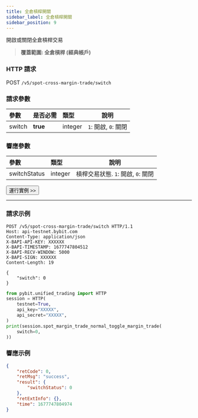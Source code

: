 ```yaml
---
title: 全倉槓桿開關
sidebar_label: 全倉槓桿開關
sidebar_position: 9
---
```

開啟或關閉全倉槓桿交易
> **覆蓋範圍: 全倉槓桿 (經典帳戶)**

### HTTP 請求
POST `/v5/spot-cross-margin-trade/switch`

### 請求參數
| 參數 |是否必需| 類型 | 說明|
|:----- |:-------|:-----|------ |
|switch |**true** |integer |`1`: 開啟, `0`: 關閉 |

### 響應參數
| 參數 | 類型 | 說明|
|:----- |:-----|----- |
|switchStatus |integer |槓桿交易狀態. `1`: 開啟, `0`: 關閉|

<a href="/api-explorer/v5/spot-margin-normal/switch-mode"><Button>運行實例 >></Button></a>

---

### 請求示例

<Tabs groupId="programming-languages">
<TabItem value="http" label="HTTP">

```http
POST /v5/spot-cross-margin-trade/switch HTTP/1.1
Host: api-testnet.bybit.com
Content-Type: application/json
X-BAPI-API-KEY: XXXXXX
X-BAPI-TIMESTAMP: 1677747804512
X-BAPI-RECV-WINDOW: 5000
X-BAPI-SIGN: XXXXXX
Content-Length: 19

{
    "switch": 0
}
```

</TabItem>
<TabItem value="python" label="Python">

```python
from pybit.unified_trading import HTTP
session = HTTP(
    testnet=True,
    api_key="XXXXX",
    api_secret="XXXXX",
)
print(session.spot_margin_trade_normal_toggle_margin_trade(
    switch=0,
))
```

</TabItem>
</Tabs>

### 響應示例

```json
{
    "retCode": 0,
    "retMsg": "success",
    "result": {
        "switchStatus": 0
    },
    "retExtInfo": {},
    "time": 1677747804974
}
```
